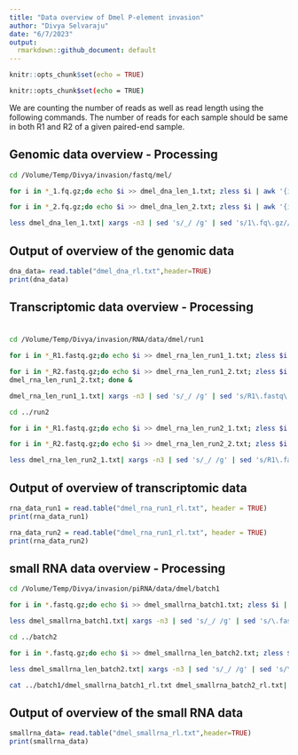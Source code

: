 ```yaml
---
title: "Data overview of Dmel P-element invasion"
author: "Divya Selvaraju"
date: "6/7/2023"
output:
  rmarkdown::github_document: default
---
```


```r
knitr::opts_chunk$set(echo = TRUE)
```


```bash
knitr::opts_chunk$set(echo = TRUE)
```

We are counting the number of reads as well as read length using the following commands. The number of reads for each sample should be same in both R1 and R2 of a given paired-end sample. 

## Genomic data overview - Processing


```bash

cd /Volume/Temp/Divya/invasion/fastq/mel/

for i in *_1.fq.gz;do echo $i >> dmel_dna_len_1.txt; zless $i | awk '{if(NR%4==2) print length($1)}' | sort -n | uniq -c >> dmel_dna_len_1.txt; done &

for i in *_2.fq.gz;do echo $i >> dmel_dna_len_2.txt; zless $i | awk '{if(NR%4==2) print length($1)}' | sort -n | uniq -c >> dmel_dna_len_2.txt; done &

less dmel_dna_len_1.txt| xargs -n3 | sed 's/_/ /g' | sed 's/1\.fq\.gz//g' | sed 's/[A-Z][A-Z][A-Z][A-Z][A-Z][A-Z]//g' | sed 's/G/ G/'| sed 's/$/ paired/'|  sed 's/  / /g' | sort -k2 > dmel_dna_rl.txt

```

## Output of overview of the genomic data

```r
dna_data= read.table("dmel_dna_rl.txt",header=TRUE)
print(dna_data)
```

## Transcriptomic data overview - Processing
#

```bash

cd /Volume/Temp/Divya/invasion/RNA/data/dmel/run1

for i in *_R1.fastq.gz;do echo $i >> dmel_rna_len_run1_1.txt; zless $i | awk '{if(NR%4==2) print length($1)}' | sort -n | uniq -c >> dmel_rna_len_run1_1.txt; done &

for i in *_R2.fastq.gz;do echo $i >> dmel_rna_len_run1_2.txt; zless $i | awk '{if(NR%4==2) print length($1)}' | sort -n | uniq -c >>
dmel_rna_len_run1_2.txt; done &

dmel_rna_len_run1_1.txt| xargs -n3 | sed 's/_/ /g' | sed 's/R1\.fastq\.gz//g' | sed 's/$/ paired/' | sort -k3 > dmel_rna_run1_rl.txt

cd ../run2

for i in *_R1.fastq.gz;do echo $i >> dmel_rna_len_run2_1.txt; zless $i | awk '{if(NR%4==2) print length($1)}' | sort -n | uniq -c >> dmel_rna_len_run2_1.txt; done &

for i in *_R2.fastq.gz;do echo $i >> dmel_rna_len_run2_2.txt; zless $i | awk '{if(NR%4==2) print length($1)}' | sort -n | uniq -c >> dmel_rna_len_run2_2.txt; done &

less dmel_rna_len_run2_1.txt| xargs -n3 | sed 's/_/ /g' | sed 's/R1\.fastq\.gz//g' |sed 's/$/ paired/'  > dmel_rna_run2_rl.txt


```

## Output of overview of transcriptomic data  

``` r
rna_data_run1 = read.table("dmel_rna_run1_rl.txt", header = TRUE)
print(rna_data_run1)

rna_data_run2 = read.table("dmel_rna_run1_rl.txt", header = TRUE)
print(rna_data_run2)
```

## small RNA data overview - Processing

```bash

cd /Volume/Temp/Divya/invasion/piRNA/data/dmel/batch1

for i in *.fastq.gz;do echo $i >> dmel_smallrna_batch1.txt; zless $i | awk '{if(NR%4==2) print length($1)}' | sort -n | uniq -c >> dmel_smallrna_batch1.txt; done &

less dmel_smallrna_batch1.txt| xargs -n3 | sed 's/_/ /g' | sed 's/\.fastq\.gz//g' |sed 's/$/ ovaries/' > dmel_smallrna_batch1_rl.txt

cd ../batch2

for i in *.fastq.gz;do echo $i >> dmel_smallrna_len_batch2.txt; zless $i | awk '{if(NR%4==2) print length($1)}' | sort -n | uniq -c >> dmel_smallrna_len_batch2.txt; done &

less dmel_smallrna_len_batch2.txt| xargs -n3 | sed 's/_/ /g' | sed 's/\.fastq\.gz//g' |gsed 's/$/ wholebody/' > dmel_smallrna_batch2_rl.txt

cat ../batch1/dmel_smallrna_batch1_rl.txt dmel_smallrna_batch2_rl.txt| sort -k2 > dmel_smallrna_rl.txt

```

## Output of overview of the small RNA data

```r
smallrna_data= read.table("dmel_smallrna_rl.txt",header=TRUE)
print(smallrna_data)
```